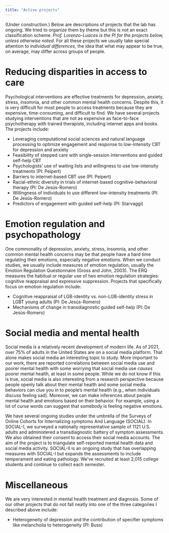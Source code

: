 ```yaml
---
title: "Active projects"
---
```


(Under construction.) Below are descriptions of projects that the lab has ongoing. We tried to organize them by theme but this is not an exact classification scheme. *Prof. Lorenzo-Luaces is the PI for the projects below, unless otherwise noted.* For all these projects we usually take special attention to *individual differences,* the idea that what may appear to be true, on average, may differ across groups of people.

# **Reducing disparities in access to care**

Psychological interventions are effective treatments for depression, anxiety, stress, insomnia, and other common mental health concerns. Despite this, it is very difficult for most people to access treatments because they are expensive, time-consuming, and difficult to find. We have several projects studying interventions that are not as expensive as face-to-face psychotherapy with trained therapists, including internet apps and books. The projects include:

- Leveraging computational social sciences and natural language processing to optimize engagement and response to low-intensity CBT for depression and anxiety
- Feasibility of stepped care with single-session interventions and guided self-help CBT
- Psychologists’ use of waiting lists and willingness to use low-intensity treatments (PI: Peipert)
- Barriers to internet-based CBT use (PI: Peipert)
- Racial-ethnic diversity in trials of internet-based cognitive-behavioral therapy (PI: De Jesús-Romero)
- Willingness of individuals to use different low-intensity treatments (PI: De Jesús-Romero)
- Predictors of engagement with guided self-help (PI: Starvaggi)


# Emotion regulation and psychopathology

One commonality of depression, anxiety, stress, insomnia, and other common mental health concerns may be that people have a hard time regulating their emotions, especially negative emotions. When we conduct studies, we usually include measures of emotion regulation, usually the Emotion Regulation Questionnaire (Gross and John, 2003). The ERQ measures the habitual or regular use of two emotion regulation strategies: cognitive reappraisal and expressive suppression. Projects that specifically focus on emotion regulation include:

- Cognitive reappraisal of LGB-identity vs. non-LGB-identity stress in LGBT young adults (PI: De Jesús-Romero)
- Mechanisms of change in transdiagnostic guided self-help (PI: De Jesús-Romero)

# Social media and mental health

Social media is a relatively recent development of modern life. As of 2021, over 75% of adults in the United States are on a social media platform. That alone makes social media an interesting topic to study. More important to our work, there are reported correlations between social media use and poorer mental health with some worrying that social media use *causes* poorer mental health, at least in some people. While we do not know if this is true, social media is also interesting from a research perspective because people openly talk about their mental health and some social media behaviors can clue you in to people's mental health (e.g., when individuals discuss feeling sad). Moreover, we can make inferences about people mental health and emotions based on their behavior. For example, using a lot of curse words can suggest that somebody is feeling negative emotions.

We have several ongoing studies under the umbrella of the Surveys of Online Cohorts for Internalizing symptoms And Language (SOCIAL). In SOCIAL-I, we surveyed a nationally representative sample of 1121 U.S. adults and administered a transdiagnostic battery of symptom assessments. We also obtained their consent to access their social media accounts. The aim of the project is to triangulate self-reported mental health data and social media activity. SOCIAL-II is an ongoing study that has overlapping measures with SOCIAL-I but expands the assessments to include temperament and eating pathology. We’ve recruited at least 2,015 college students and continue to collect each semester.

# Miscellaneous

We are very interested in mental health treatment and diagnosis. Some of our other projects that do not fall neatly into one of the three categories I described above include:

- Heterogeneity of depression and the contribution of specifier symptoms like melancholia to heterogeneity (PI: Buss)
